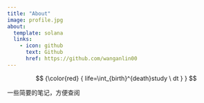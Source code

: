 ```yaml
---
title: "About"
image: profile.jpg
about:
  template: solana
  links:
    - icon: github
      text: Github
      href: https://github.com/wanganlin00
---
```


$$
     {\color{red} { life=\int_{birth}^{death}study \ dt } }  
$$

一些简要的笔记，方便查阅
